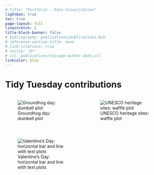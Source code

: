 ```yaml
---
# title: "Portfolio - Data Visualization"
lightbox: true
toc: true
page-layout: full
linestretch: 2
title-block-banner: false
# bibliography: publications/publications.bib
# reference-section-title: none
# link-citations: true
# nocite: '@*'
# csl: publications/chicago-author-date.csl
linkcolor: blue
---
```


# Tidy Tuesday contributions  


::: {style="display: grid;grid-template-columns: repeat(auto-fill, minmax(200px, 1fr));grid-gap: 2em;"}

![Groundhog day: dumbell plot](/images/tidytuesday/2024-01-30.jpg){group="my-gallery"}

![UNESCO heritage sites: waffle plot](/images/tidytuesday/2024-02-06.jpg){group="my-gallery"}

![Valentine's Day: horizontal bar and line with text plots](/images/tidytuesday/2024-02-13.jpg){groups="my-gallery"}

:::